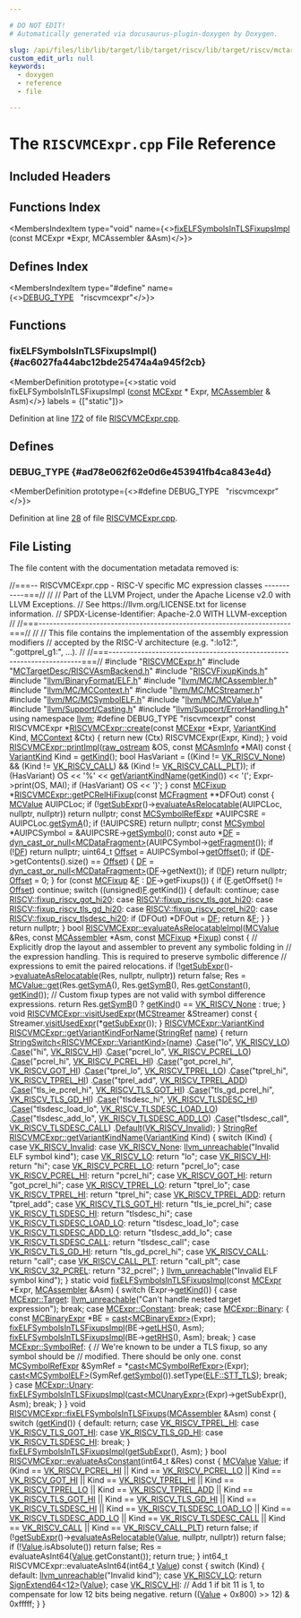 ```yaml
---

# DO NOT EDIT!
# Automatically generated via docusaurus-plugin-doxygen by Doxygen.

slug: /api/files/lib/lib/target/lib/target/riscv/lib/target/riscv/mctargetdesc/riscvmcexpr-cpp
custom_edit_url: null
keywords:
  - doxygen
  - reference
  - file

---
```





# The `RISCVMCExpr.cpp` File Reference

<DoxygenPage pluginConfig={pluginConfig}>



## Included Headers

<IncludesList>
<IncludesListItem
  filePath="RISCVMCExpr.h"
  permalink="/docs/api/files/lib/lib/target/lib/target/riscv/lib/target/riscv/mctargetdesc/riscvmcexpr-h"
  isLocal="true" />
<IncludesListItem
  filePath="MCTargetDesc/RISCVAsmBackend.h"
  permalink="/docs/api/files/lib/lib/target/lib/target/riscv/lib/target/riscv/mctargetdesc/riscvasmbackend-h"
  isLocal="true" />
<IncludesListItem
  filePath="RISCVFixupKinds.h"
  permalink="/docs/api/files/lib/lib/target/lib/target/riscv/lib/target/riscv/mctargetdesc/riscvfixupkinds-h"
  isLocal="true" />
<IncludesListItem
  filePath="llvm/BinaryFormat/ELF.h"
  permalink="/docs/api/files/include/include/llvm/include/llvm/binaryformat/elf-h"
  isLocal="true" />
<IncludesListItem
  filePath="llvm/MC/MCAssembler.h"
  permalink="/docs/api/files/include/include/llvm/include/llvm/mc/mcassembler-h"
  isLocal="true" />
<IncludesListItem
  filePath="llvm/MC/MCContext.h"
  permalink="/docs/api/files/include/include/llvm/include/llvm/mc/mccontext-h"
  isLocal="true" />
<IncludesListItem
  filePath="llvm/MC/MCStreamer.h"
  permalink="/docs/api/files/include/include/llvm/include/llvm/mc/mcstreamer-h"
  isLocal="true" />
<IncludesListItem
  filePath="llvm/MC/MCSymbolELF.h"
  permalink="/docs/api/files/include/include/llvm/include/llvm/mc/mcsymbolelf-h"
  isLocal="true" />
<IncludesListItem
  filePath="llvm/MC/MCValue.h"
  permalink="/docs/api/files/include/include/llvm/include/llvm/mc/mcvalue-h"
  isLocal="true" />
<IncludesListItem
  filePath="llvm/Support/Casting.h"
  permalink="/docs/api/files/include/include/llvm/include/llvm/support/casting-h"
  isLocal="true" />
<IncludesListItem
  filePath="llvm/Support/ErrorHandling.h"
  permalink="/docs/api/files/include/include/llvm/include/llvm/support/errorhandling-h"
  isLocal="true" />
</IncludesList>

## Functions Index

<MembersIndex>

<MembersIndexItem
  type="void"
  name={<><a href="#ac6027fa44abc12bde25474a4a945f2cb">fixELFSymbolsInTLSFixupsImpl</a> (const MCExpr &#42;Expr, MCAssembler &amp;Asm)</>}>
</MembersIndexItem>

</MembersIndex>

## Defines Index

<MembersIndex>

<MembersIndexItem
  type="#define"
  name={<><a href="#ad78e062f62e0d6e453941fb4ca843e4d">DEBUG&#95;TYPE</a>&nbsp;&nbsp;&nbsp;&quot;riscvmcexpr&quot;</>}>
</MembersIndexItem>

</MembersIndex>


<SectionDefinition>

## Functions

### fixELFSymbolsInTLSFixupsImpl() {#ac6027fa44abc12bde25474a4a945f2cb}

<MemberDefinition
  prototype={<>static void fixELFSymbolsInTLSFixupsImpl (<a href="/docs/api/files/lib/lib/target/lib/target/aarch64/aarch64promoteconstant-cpp/#a90f8350fecae261c25be85d38b451bff">const</a> <a href="/docs/api/classes/llvm/mcexpr">MCExpr</a> &#42; Expr, <a href="/docs/api/classes/llvm/mcassembler">MCAssembler</a> &amp; Asm)</>}
  labels = {["static"]}>

Definition at line <a href="#l00172">172</a> of file <a href="/docs/api/files/lib/lib/target/lib/target/riscv/lib/target/riscv/mctargetdesc/riscvmcexpr-cpp">RISCVMCExpr.cpp</a>.
</MemberDefinition>

</SectionDefinition>

<SectionDefinition>

## Defines

### DEBUG&#95;TYPE {#ad78e062f62e0d6e453941fb4ca843e4d}

<MemberDefinition
  prototype={<>#define DEBUG&#95;TYPE&nbsp;&nbsp;&nbsp;&quot;riscvmcexpr&quot;</>}>

Definition at line <a href="#l00028">28</a> of file <a href="/docs/api/files/lib/lib/target/lib/target/riscv/lib/target/riscv/mctargetdesc/riscvmcexpr-cpp">RISCVMCExpr.cpp</a>.
</MemberDefinition>

</SectionDefinition>

## File Listing

The file content with the documentation metadata removed is:

<ProgramListing>

<Link id="l00001" /><CodeLine lineNumber="1"><span class="doxyHighlightComment">//===-- RISCVMCExpr.cpp - RISC-V specific MC expression classes -----------===//</span></CodeLine>
<Link id="l00002" /><CodeLine lineNumber="2"><span class="doxyHighlightComment">//</span></CodeLine>
<Link id="l00003" /><CodeLine lineNumber="3"><span class="doxyHighlightComment">// Part of the LLVM Project, under the Apache License v2.0 with LLVM Exceptions.</span></CodeLine>
<Link id="l00004" /><CodeLine lineNumber="4"><span class="doxyHighlightComment">// See https://llvm.org/LICENSE.txt for license information.</span></CodeLine>
<Link id="l00005" /><CodeLine lineNumber="5"><span class="doxyHighlightComment">// SPDX-License-Identifier: Apache-2.0 WITH LLVM-exception</span></CodeLine>
<Link id="l00006" /><CodeLine lineNumber="6"><span class="doxyHighlightComment">//</span></CodeLine>
<Link id="l00007" /><CodeLine lineNumber="7"><span class="doxyHighlightComment">//===----------------------------------------------------------------------===//</span></CodeLine>
<Link id="l00008" /><CodeLine lineNumber="8"><span class="doxyHighlightComment">//</span></CodeLine>
<Link id="l00009" /><CodeLine lineNumber="9"><span class="doxyHighlightComment">// This file contains the implementation of the assembly expression modifiers</span></CodeLine>
<Link id="l00010" /><CodeLine lineNumber="10"><span class="doxyHighlightComment">// accepted by the RISC-V architecture (e.g. &quot;:lo12:&quot;, &quot;:gottprel&#95;g1:&quot;, ...).</span></CodeLine>
<Link id="l00011" /><CodeLine lineNumber="11"><span class="doxyHighlightComment">//</span></CodeLine>
<Link id="l00012" /><CodeLine lineNumber="12"><span class="doxyHighlightComment">//===----------------------------------------------------------------------===//</span></CodeLine>
<Link id="l00013" /><CodeLine lineNumber="13"></CodeLine>
<Link id="l00014" /><CodeLine lineNumber="14"><span class="doxyHighlightPreprocessor">#include &quot;<a href="/docs/api/files/lib/lib/target/lib/target/riscv/lib/target/riscv/mctargetdesc/riscvmcexpr-h">RISCVMCExpr.h</a>&quot;</span></CodeLine>
<Link id="l00015" /><CodeLine lineNumber="15"><span class="doxyHighlightPreprocessor">#include &quot;<a href="/docs/api/files/lib/lib/target/lib/target/riscv/lib/target/riscv/mctargetdesc/riscvasmbackend-h">MCTargetDesc/RISCVAsmBackend.h</a>&quot;</span></CodeLine>
<Link id="l00016" /><CodeLine lineNumber="16"><span class="doxyHighlightPreprocessor">#include &quot;<a href="/docs/api/files/lib/lib/target/lib/target/riscv/lib/target/riscv/mctargetdesc/riscvfixupkinds-h">RISCVFixupKinds.h</a>&quot;</span></CodeLine>
<Link id="l00017" /><CodeLine lineNumber="17"><span class="doxyHighlightPreprocessor">#include &quot;<a href="/docs/api/files/include/include/llvm/include/llvm/binaryformat/elf-h">llvm/BinaryFormat/ELF.h</a>&quot;</span></CodeLine>
<Link id="l00018" /><CodeLine lineNumber="18"><span class="doxyHighlightPreprocessor">#include &quot;<a href="/docs/api/files/include/include/llvm/include/llvm/mc/mcassembler-h">llvm/MC/MCAssembler.h</a>&quot;</span></CodeLine>
<Link id="l00019" /><CodeLine lineNumber="19"><span class="doxyHighlightPreprocessor">#include &quot;<a href="/docs/api/files/include/include/llvm/include/llvm/mc/mccontext-h">llvm/MC/MCContext.h</a>&quot;</span></CodeLine>
<Link id="l00020" /><CodeLine lineNumber="20"><span class="doxyHighlightPreprocessor">#include &quot;<a href="/docs/api/files/include/include/llvm/include/llvm/mc/mcstreamer-h">llvm/MC/MCStreamer.h</a>&quot;</span></CodeLine>
<Link id="l00021" /><CodeLine lineNumber="21"><span class="doxyHighlightPreprocessor">#include &quot;<a href="/docs/api/files/include/include/llvm/include/llvm/mc/mcsymbolelf-h">llvm/MC/MCSymbolELF.h</a>&quot;</span></CodeLine>
<Link id="l00022" /><CodeLine lineNumber="22"><span class="doxyHighlightPreprocessor">#include &quot;<a href="/docs/api/files/include/include/llvm/include/llvm/mc/mcvalue-h">llvm/MC/MCValue.h</a>&quot;</span></CodeLine>
<Link id="l00023" /><CodeLine lineNumber="23"><span class="doxyHighlightPreprocessor">#include &quot;<a href="/docs/api/files/include/include/llvm/include/llvm/support/casting-h">llvm/Support/Casting.h</a>&quot;</span></CodeLine>
<Link id="l00024" /><CodeLine lineNumber="24"><span class="doxyHighlightPreprocessor">#include &quot;<a href="/docs/api/files/include/include/llvm/include/llvm/support/errorhandling-h">llvm/Support/ErrorHandling.h</a>&quot;</span></CodeLine>
<Link id="l00025" /><CodeLine lineNumber="25"></CodeLine>
<Link id="l00026" /><CodeLine lineNumber="26"><span class="doxyHighlightKeyword">using namespace </span><span class="doxyHighlight"><a href="/docs/api/namespaces/llvm">llvm</a>;</span></CodeLine>
<Link id="l00027" /><CodeLine lineNumber="27"></CodeLine>
<Link id="l00028" /><CodeLine lineNumber="28" lineLink="#ad78e062f62e0d6e453941fb4ca843e4d"><span class="doxyHighlightPreprocessor">#define DEBUG&#95;TYPE &quot;riscvmcexpr&quot;</span></CodeLine>
<Link id="l00029" /><CodeLine lineNumber="29"></CodeLine>
<Link id="l00030" /><CodeLine lineNumber="30" lineLink="/docs/api/classes/llvm/riscvmcexpr/#a113007d7338e79e7c4ebfec41a5b733a"><span class="doxyHighlightKeyword">const</span><span class="doxyHighlight"> RISCVMCExpr &#42;<a href="/docs/api/classes/llvm/riscvmcexpr/#a113007d7338e79e7c4ebfec41a5b733a">RISCVMCExpr::create</a>(</span><span class="doxyHighlightKeyword">const</span><span class="doxyHighlight"> <a href="/docs/api/classes/llvm/mcexpr">MCExpr</a> &#42;Expr, <a href="/docs/api/classes/llvm/riscvmcexpr/#a6be127bc7f810a3f4dc182aff79943e6">VariantKind</a> Kind,</span></CodeLine>
<Link id="l00031" /><CodeLine lineNumber="31"><span class="doxyHighlight">                                       <a href="/docs/api/classes/llvm/mccontext">MCContext</a> &amp;Ctx) &#123;</span></CodeLine>
<Link id="l00032" /><CodeLine lineNumber="32"><span class="doxyHighlight">  </span><span class="doxyHighlightKeywordFlow">return</span><span class="doxyHighlight"> </span><span class="doxyHighlightKeyword">new</span><span class="doxyHighlight"> (Ctx) RISCVMCExpr(Expr, Kind);</span></CodeLine>
<Link id="l00033" /><CodeLine lineNumber="33"><span class="doxyHighlight">&#125;</span></CodeLine>
<Link id="l00034" /><CodeLine lineNumber="34"></CodeLine>
<Link id="l00035" /><CodeLine lineNumber="35" lineLink="/docs/api/classes/llvm/riscvmcexpr/#a335d3c9eae0ade1e0ac3aff43ba90583"><span class="doxyHighlightKeywordType">void</span><span class="doxyHighlight"> <a href="/docs/api/classes/llvm/riscvmcexpr/#a335d3c9eae0ade1e0ac3aff43ba90583">RISCVMCExpr::printImpl</a>(<a href="/docs/api/classes/llvm/raw-ostream">raw&#95;ostream</a> &amp;OS, </span><span class="doxyHighlightKeyword">const</span><span class="doxyHighlight"> <a href="/docs/api/classes/llvm/mcasminfo">MCAsmInfo</a> &#42;MAI)</span><span class="doxyHighlightKeyword"> const </span><span class="doxyHighlight">&#123;</span></CodeLine>
<Link id="l00036" /><CodeLine lineNumber="36"><span class="doxyHighlight">  <a href="/docs/api/classes/llvm/riscvmcexpr/#a6be127bc7f810a3f4dc182aff79943e6">VariantKind</a> Kind = <a href="/docs/api/classes/llvm/riscvmcexpr/#a00877c778cc9f75bf1682233e36930d9">getKind</a>();</span></CodeLine>
<Link id="l00037" /><CodeLine lineNumber="37"><span class="doxyHighlight">  </span><span class="doxyHighlightKeywordType">bool</span><span class="doxyHighlight"> HasVariant = ((Kind != <a href="/docs/api/classes/llvm/riscvmcexpr/#a6be127bc7f810a3f4dc182aff79943e6a05180d523d3d284b05bddea7102bfd7d">VK&#95;RISCV&#95;None</a>) &amp;&amp; (Kind != <a href="/docs/api/classes/llvm/riscvmcexpr/#a6be127bc7f810a3f4dc182aff79943e6aa4478c3f29a4ad6e0fe8e721c821c476">VK&#95;RISCV&#95;CALL</a>) &amp;&amp;</span></CodeLine>
<Link id="l00038" /><CodeLine lineNumber="38"><span class="doxyHighlight">                     (Kind != <a href="/docs/api/classes/llvm/riscvmcexpr/#a6be127bc7f810a3f4dc182aff79943e6a7f0a2ade0160be4082351dd594bfab25">VK&#95;RISCV&#95;CALL&#95;PLT</a>));</span></CodeLine>
<Link id="l00039" /><CodeLine lineNumber="39"></CodeLine>
<Link id="l00040" /><CodeLine lineNumber="40"><span class="doxyHighlight">  </span><span class="doxyHighlightKeywordFlow">if</span><span class="doxyHighlight"> (HasVariant)</span></CodeLine>
<Link id="l00041" /><CodeLine lineNumber="41"><span class="doxyHighlight">    OS &lt;&lt; </span><span class="doxyHighlightCharLiteral">&#39;%&#39;</span><span class="doxyHighlight"> &lt;&lt; <a href="/docs/api/classes/llvm/riscvmcexpr/#a89a38e1ae757369266dd64277c7278ea">getVariantKindName</a>(<a href="/docs/api/classes/llvm/riscvmcexpr/#a00877c778cc9f75bf1682233e36930d9">getKind</a>()) &lt;&lt; </span><span class="doxyHighlightCharLiteral">&#39;(&#39;</span><span class="doxyHighlight">;</span></CodeLine>
<Link id="l00042" /><CodeLine lineNumber="42"><span class="doxyHighlight">  Expr-&gt;print(OS, MAI);</span></CodeLine>
<Link id="l00043" /><CodeLine lineNumber="43"><span class="doxyHighlight">  </span><span class="doxyHighlightKeywordFlow">if</span><span class="doxyHighlight"> (HasVariant)</span></CodeLine>
<Link id="l00044" /><CodeLine lineNumber="44"><span class="doxyHighlight">    OS &lt;&lt; </span><span class="doxyHighlightCharLiteral">&#39;)&#39;</span><span class="doxyHighlight">;</span></CodeLine>
<Link id="l00045" /><CodeLine lineNumber="45"><span class="doxyHighlight">&#125;</span></CodeLine>
<Link id="l00046" /><CodeLine lineNumber="46"></CodeLine>
<Link id="l00047" /><CodeLine lineNumber="47" lineLink="/docs/api/classes/llvm/riscvmcexpr/#a4b6a90d8388aab90babe76b13765ddf6"><span class="doxyHighlightKeyword">const</span><span class="doxyHighlight"> <a href="/docs/api/classes/llvm/mcfixup">MCFixup</a> &#42;<a href="/docs/api/classes/llvm/riscvmcexpr/#a4b6a90d8388aab90babe76b13765ddf6">RISCVMCExpr::getPCRelHiFixup</a>(</span><span class="doxyHighlightKeyword">const</span><span class="doxyHighlight"> <a href="/docs/api/classes/llvm/mcfragment">MCFragment</a> &#42;&#42;DFOut)</span><span class="doxyHighlightKeyword"> const </span><span class="doxyHighlight">&#123;</span></CodeLine>
<Link id="l00048" /><CodeLine lineNumber="48"><span class="doxyHighlight">  <a href="/docs/api/classes/llvm/mcvalue">MCValue</a> AUIPCLoc;</span></CodeLine>
<Link id="l00049" /><CodeLine lineNumber="49"><span class="doxyHighlight">  </span><span class="doxyHighlightKeywordFlow">if</span><span class="doxyHighlight"> (!<a href="/docs/api/classes/llvm/riscvmcexpr/#a9b015218e16a353dd5bb4a60bb89d46c">getSubExpr</a>()-&gt;<a href="/docs/api/classes/llvm/mcexpr/#aa770f9e822312cc252ee01659e0bc7d4">evaluateAsRelocatable</a>(AUIPCLoc, </span><span class="doxyHighlightKeyword">nullptr</span><span class="doxyHighlight">, </span><span class="doxyHighlightKeyword">nullptr</span><span class="doxyHighlight">))</span></CodeLine>
<Link id="l00050" /><CodeLine lineNumber="50"><span class="doxyHighlight">    </span><span class="doxyHighlightKeywordFlow">return</span><span class="doxyHighlight"> </span><span class="doxyHighlightKeyword">nullptr</span><span class="doxyHighlight">;</span></CodeLine>
<Link id="l00051" /><CodeLine lineNumber="51"></CodeLine>
<Link id="l00052" /><CodeLine lineNumber="52"><span class="doxyHighlight">  </span><span class="doxyHighlightKeyword">const</span><span class="doxyHighlight"> <a href="/docs/api/classes/llvm/mcsymbolrefexpr">MCSymbolRefExpr</a> &#42;AUIPCSRE = AUIPCLoc.<a href="/docs/api/classes/llvm/mcvalue/#aced07a0d8eb8031ff0c2a6d691277667">getSymA</a>();</span></CodeLine>
<Link id="l00053" /><CodeLine lineNumber="53"><span class="doxyHighlight">  </span><span class="doxyHighlightKeywordFlow">if</span><span class="doxyHighlight"> (!AUIPCSRE)</span></CodeLine>
<Link id="l00054" /><CodeLine lineNumber="54"><span class="doxyHighlight">    </span><span class="doxyHighlightKeywordFlow">return</span><span class="doxyHighlight"> </span><span class="doxyHighlightKeyword">nullptr</span><span class="doxyHighlight">;</span></CodeLine>
<Link id="l00055" /><CodeLine lineNumber="55"></CodeLine>
<Link id="l00056" /><CodeLine lineNumber="56"><span class="doxyHighlight">  </span><span class="doxyHighlightKeyword">const</span><span class="doxyHighlight"> <a href="/docs/api/classes/llvm/mcsymbol">MCSymbol</a> &#42;AUIPCSymbol = &amp;AUIPCSRE-&gt;<a href="/docs/api/classes/llvm/mcsymbolrefexpr/#a048f077746d95f142d02e56586862bf2">getSymbol</a>();</span></CodeLine>
<Link id="l00057" /><CodeLine lineNumber="57"><span class="doxyHighlight">  </span><span class="doxyHighlightKeyword">const</span><span class="doxyHighlight"> </span><span class="doxyHighlightKeyword">auto</span><span class="doxyHighlight"> &#42;<a href="/docs/api/files/lib/lib/transforms/lib/transforms/utils/debugify-cpp/#a9e8fa29f7cb6a03aa586afae7591f6cc">DF</a> = <a href="/docs/api/namespaces/llvm/#a5f6182886dc2f96c204299e92c1565d5">dyn&#95;cast&#95;or&#95;null&lt;MCDataFragment&gt;</a>(AUIPCSymbol-&gt;<a href="/docs/api/classes/llvm/mcsymbol/#afe11aa50f8890a5eeda1fadf7e2f576e">getFragment</a>());</span></CodeLine>
<Link id="l00058" /><CodeLine lineNumber="58"></CodeLine>
<Link id="l00059" /><CodeLine lineNumber="59"><span class="doxyHighlight">  </span><span class="doxyHighlightKeywordFlow">if</span><span class="doxyHighlight"> (!<a href="/docs/api/files/lib/lib/transforms/lib/transforms/utils/debugify-cpp/#a9e8fa29f7cb6a03aa586afae7591f6cc">DF</a>)</span></CodeLine>
<Link id="l00060" /><CodeLine lineNumber="60"><span class="doxyHighlight">    </span><span class="doxyHighlightKeywordFlow">return</span><span class="doxyHighlight"> </span><span class="doxyHighlightKeyword">nullptr</span><span class="doxyHighlight">;</span></CodeLine>
<Link id="l00061" /><CodeLine lineNumber="61"></CodeLine>
<Link id="l00062" /><CodeLine lineNumber="62"><span class="doxyHighlight">  uint64&#95;t <a href="/docs/api/namespaces/llvm/#a05f5b9a11bdcc5feba62899f95dcf878a3134224cba2545bc57954d3b072aebb4">Offset</a> = AUIPCSymbol-&gt;<a href="/docs/api/classes/llvm/mcsymbol/#af54312c2c4a267e78f5ee754c68dfbcc">getOffset</a>();</span></CodeLine>
<Link id="l00063" /><CodeLine lineNumber="63"><span class="doxyHighlight">  </span><span class="doxyHighlightKeywordFlow">if</span><span class="doxyHighlight"> (<a href="/docs/api/files/lib/lib/transforms/lib/transforms/utils/debugify-cpp/#a9e8fa29f7cb6a03aa586afae7591f6cc">DF</a>-&gt;getContents().size() == <a href="/docs/api/namespaces/llvm/#a05f5b9a11bdcc5feba62899f95dcf878a3134224cba2545bc57954d3b072aebb4">Offset</a>) &#123;</span></CodeLine>
<Link id="l00064" /><CodeLine lineNumber="64"><span class="doxyHighlight">    <a href="/docs/api/files/lib/lib/transforms/lib/transforms/utils/debugify-cpp/#a9e8fa29f7cb6a03aa586afae7591f6cc">DF</a> = <a href="/docs/api/namespaces/llvm/#a5f6182886dc2f96c204299e92c1565d5">dyn&#95;cast&#95;or&#95;null&lt;MCDataFragment&gt;</a>(<a href="/docs/api/files/lib/lib/transforms/lib/transforms/utils/debugify-cpp/#a9e8fa29f7cb6a03aa586afae7591f6cc">DF</a>-&gt;getNext());</span></CodeLine>
<Link id="l00065" /><CodeLine lineNumber="65"><span class="doxyHighlight">    </span><span class="doxyHighlightKeywordFlow">if</span><span class="doxyHighlight"> (!<a href="/docs/api/files/lib/lib/transforms/lib/transforms/utils/debugify-cpp/#a9e8fa29f7cb6a03aa586afae7591f6cc">DF</a>)</span></CodeLine>
<Link id="l00066" /><CodeLine lineNumber="66"><span class="doxyHighlight">      </span><span class="doxyHighlightKeywordFlow">return</span><span class="doxyHighlight"> </span><span class="doxyHighlightKeyword">nullptr</span><span class="doxyHighlight">;</span></CodeLine>
<Link id="l00067" /><CodeLine lineNumber="67"><span class="doxyHighlight">    <a href="/docs/api/namespaces/llvm/#a05f5b9a11bdcc5feba62899f95dcf878a3134224cba2545bc57954d3b072aebb4">Offset</a> = 0;</span></CodeLine>
<Link id="l00068" /><CodeLine lineNumber="68"><span class="doxyHighlight">  &#125;</span></CodeLine>
<Link id="l00069" /><CodeLine lineNumber="69"></CodeLine>
<Link id="l00070" /><CodeLine lineNumber="70"><span class="doxyHighlight">  </span><span class="doxyHighlightKeywordFlow">for</span><span class="doxyHighlight"> (</span><span class="doxyHighlightKeyword">const</span><span class="doxyHighlight"> <a href="/docs/api/classes/llvm/mcfixup">MCFixup</a> &amp;<a href="/docs/api/files/lib/lib/support/md5-cpp/#a96d73bbd7af15cb1fc38c3f4a3bd82e9">F</a> : <a href="/docs/api/files/lib/lib/transforms/lib/transforms/utils/debugify-cpp/#a9e8fa29f7cb6a03aa586afae7591f6cc">DF</a>-&gt;getFixups()) &#123;</span></CodeLine>
<Link id="l00071" /><CodeLine lineNumber="71"><span class="doxyHighlight">    </span><span class="doxyHighlightKeywordFlow">if</span><span class="doxyHighlight"> (<a href="/docs/api/files/lib/lib/support/md5-cpp/#a96d73bbd7af15cb1fc38c3f4a3bd82e9">F</a>.getOffset() != <a href="/docs/api/namespaces/llvm/#a05f5b9a11bdcc5feba62899f95dcf878a3134224cba2545bc57954d3b072aebb4">Offset</a>)</span></CodeLine>
<Link id="l00072" /><CodeLine lineNumber="72"><span class="doxyHighlight">      </span><span class="doxyHighlightKeywordFlow">continue</span><span class="doxyHighlight">;</span></CodeLine>
<Link id="l00073" /><CodeLine lineNumber="73"></CodeLine>
<Link id="l00074" /><CodeLine lineNumber="74"><span class="doxyHighlight">    </span><span class="doxyHighlightKeywordFlow">switch</span><span class="doxyHighlight"> ((</span><span class="doxyHighlightKeywordType">unsigned</span><span class="doxyHighlight">)<a href="/docs/api/files/lib/lib/support/md5-cpp/#a96d73bbd7af15cb1fc38c3f4a3bd82e9">F</a>.getKind()) &#123;</span></CodeLine>
<Link id="l00075" /><CodeLine lineNumber="75"><span class="doxyHighlight">    </span><span class="doxyHighlightKeywordFlow">default</span><span class="doxyHighlight">:</span></CodeLine>
<Link id="l00076" /><CodeLine lineNumber="76"><span class="doxyHighlight">      </span><span class="doxyHighlightKeywordFlow">continue</span><span class="doxyHighlight">;</span></CodeLine>
<Link id="l00077" /><CodeLine lineNumber="77"><span class="doxyHighlight">    </span><span class="doxyHighlightKeywordFlow">case</span><span class="doxyHighlight"> <a href="/docs/api/namespaces/llvm/riscv/#a31a39f52d66a5973e6b2a499fc567149a4ff796b91dfd8a1d885eed8bf90d7cf7">RISCV::fixup&#95;riscv&#95;got&#95;hi20</a>:</span></CodeLine>
<Link id="l00078" /><CodeLine lineNumber="78"><span class="doxyHighlight">    </span><span class="doxyHighlightKeywordFlow">case</span><span class="doxyHighlight"> <a href="/docs/api/namespaces/llvm/riscv/#a31a39f52d66a5973e6b2a499fc567149a13b9024d713be1b06a31431a40316038">RISCV::fixup&#95;riscv&#95;tls&#95;got&#95;hi20</a>:</span></CodeLine>
<Link id="l00079" /><CodeLine lineNumber="79"><span class="doxyHighlight">    </span><span class="doxyHighlightKeywordFlow">case</span><span class="doxyHighlight"> <a href="/docs/api/namespaces/llvm/riscv/#a31a39f52d66a5973e6b2a499fc567149a1dcfb88aadd66136c03e2620a6ff91dd">RISCV::fixup&#95;riscv&#95;tls&#95;gd&#95;hi20</a>:</span></CodeLine>
<Link id="l00080" /><CodeLine lineNumber="80"><span class="doxyHighlight">    </span><span class="doxyHighlightKeywordFlow">case</span><span class="doxyHighlight"> <a href="/docs/api/namespaces/llvm/riscv/#a31a39f52d66a5973e6b2a499fc567149ad37e08bb2772b97fd5c82cc64b92b8c9">RISCV::fixup&#95;riscv&#95;pcrel&#95;hi20</a>:</span></CodeLine>
<Link id="l00081" /><CodeLine lineNumber="81"><span class="doxyHighlight">    </span><span class="doxyHighlightKeywordFlow">case</span><span class="doxyHighlight"> <a href="/docs/api/namespaces/llvm/riscv/#a31a39f52d66a5973e6b2a499fc567149ac480fe24e2a9fc38e09382467a80c8e5">RISCV::fixup&#95;riscv&#95;tlsdesc&#95;hi20</a>:</span></CodeLine>
<Link id="l00082" /><CodeLine lineNumber="82"><span class="doxyHighlight">      </span><span class="doxyHighlightKeywordFlow">if</span><span class="doxyHighlight"> (DFOut)</span></CodeLine>
<Link id="l00083" /><CodeLine lineNumber="83"><span class="doxyHighlight">        &#42;DFOut = <a href="/docs/api/files/lib/lib/transforms/lib/transforms/utils/debugify-cpp/#a9e8fa29f7cb6a03aa586afae7591f6cc">DF</a>;</span></CodeLine>
<Link id="l00084" /><CodeLine lineNumber="84"><span class="doxyHighlight">      </span><span class="doxyHighlightKeywordFlow">return</span><span class="doxyHighlight"> &amp;<a href="/docs/api/files/lib/lib/support/md5-cpp/#a96d73bbd7af15cb1fc38c3f4a3bd82e9">F</a>;</span></CodeLine>
<Link id="l00085" /><CodeLine lineNumber="85"><span class="doxyHighlight">    &#125;</span></CodeLine>
<Link id="l00086" /><CodeLine lineNumber="86"><span class="doxyHighlight">  &#125;</span></CodeLine>
<Link id="l00087" /><CodeLine lineNumber="87"></CodeLine>
<Link id="l00088" /><CodeLine lineNumber="88"><span class="doxyHighlight">  </span><span class="doxyHighlightKeywordFlow">return</span><span class="doxyHighlight"> </span><span class="doxyHighlightKeyword">nullptr</span><span class="doxyHighlight">;</span></CodeLine>
<Link id="l00089" /><CodeLine lineNumber="89"><span class="doxyHighlight">&#125;</span></CodeLine>
<Link id="l00090" /><CodeLine lineNumber="90"></CodeLine>
<Link id="l00091" /><CodeLine lineNumber="91" lineLink="/docs/api/classes/llvm/riscvmcexpr/#a99dde8d50bac6a7bb455e6558fa95efa"><span class="doxyHighlightKeywordType">bool</span><span class="doxyHighlight"> <a href="/docs/api/classes/llvm/riscvmcexpr/#a99dde8d50bac6a7bb455e6558fa95efa">RISCVMCExpr::evaluateAsRelocatableImpl</a>(<a href="/docs/api/classes/llvm/mcvalue">MCValue</a> &amp;Res,</span></CodeLine>
<Link id="l00092" /><CodeLine lineNumber="92"><span class="doxyHighlight">                                            </span><span class="doxyHighlightKeyword">const</span><span class="doxyHighlight"> <a href="/docs/api/classes/llvm/mcassembler">MCAssembler</a> &#42;Asm,</span></CodeLine>
<Link id="l00093" /><CodeLine lineNumber="93"><span class="doxyHighlight">                                            </span><span class="doxyHighlightKeyword">const</span><span class="doxyHighlight"> <a href="/docs/api/classes/llvm/mcfixup">MCFixup</a> &#42;<a href="/docs/api/files/lib/lib/target/lib/target/powerpc/ppctlsdynamiccall-cpp/#a4a235aedca5bbfc39934045b6cbf9c70">Fixup</a>)</span><span class="doxyHighlightKeyword"> const </span><span class="doxyHighlight">&#123;</span></CodeLine>
<Link id="l00094" /><CodeLine lineNumber="94"><span class="doxyHighlight">  </span><span class="doxyHighlightComment">// Explicitly drop the layout and assembler to prevent any symbolic folding in</span></CodeLine>
<Link id="l00095" /><CodeLine lineNumber="95"><span class="doxyHighlight">  </span><span class="doxyHighlightComment">// the expression handling.  This is required to preserve symbolic difference</span></CodeLine>
<Link id="l00096" /><CodeLine lineNumber="96"><span class="doxyHighlight">  </span><span class="doxyHighlightComment">// expressions to emit the paired relocations.</span></CodeLine>
<Link id="l00097" /><CodeLine lineNumber="97"><span class="doxyHighlight">  </span><span class="doxyHighlightKeywordFlow">if</span><span class="doxyHighlight"> (!<a href="/docs/api/classes/llvm/riscvmcexpr/#a9b015218e16a353dd5bb4a60bb89d46c">getSubExpr</a>()-&gt;<a href="/docs/api/classes/llvm/mcexpr/#aa770f9e822312cc252ee01659e0bc7d4">evaluateAsRelocatable</a>(Res, </span><span class="doxyHighlightKeyword">nullptr</span><span class="doxyHighlight">, </span><span class="doxyHighlightKeyword">nullptr</span><span class="doxyHighlight">))</span></CodeLine>
<Link id="l00098" /><CodeLine lineNumber="98"><span class="doxyHighlight">    </span><span class="doxyHighlightKeywordFlow">return</span><span class="doxyHighlight"> </span><span class="doxyHighlightKeyword">false</span><span class="doxyHighlight">;</span></CodeLine>
<Link id="l00099" /><CodeLine lineNumber="99"></CodeLine>
<Link id="l00100" /><CodeLine lineNumber="100"><span class="doxyHighlight">  Res =</span></CodeLine>
<Link id="l00101" /><CodeLine lineNumber="101"><span class="doxyHighlight">      <a href="/docs/api/classes/llvm/mcvalue/#a9749211eb432ffc5b2bbef35eed9e429">MCValue::get</a>(Res.<a href="/docs/api/classes/llvm/mcvalue/#aced07a0d8eb8031ff0c2a6d691277667">getSymA</a>(), Res.<a href="/docs/api/classes/llvm/mcvalue/#a9e7a76b67d50b7136eabb2599982ae41">getSymB</a>(), Res.<a href="/docs/api/classes/llvm/mcvalue/#a435bfff1f2697dbccd406b2e03112443">getConstant</a>(), <a href="/docs/api/classes/llvm/riscvmcexpr/#a00877c778cc9f75bf1682233e36930d9">getKind</a>());</span></CodeLine>
<Link id="l00102" /><CodeLine lineNumber="102"><span class="doxyHighlight">  </span><span class="doxyHighlightComment">// Custom fixup types are not valid with symbol difference expressions.</span></CodeLine>
<Link id="l00103" /><CodeLine lineNumber="103"><span class="doxyHighlight">  </span><span class="doxyHighlightKeywordFlow">return</span><span class="doxyHighlight"> Res.<a href="/docs/api/classes/llvm/mcvalue/#a9e7a76b67d50b7136eabb2599982ae41">getSymB</a>() ? <a href="/docs/api/classes/llvm/riscvmcexpr/#a00877c778cc9f75bf1682233e36930d9">getKind</a>() == <a href="/docs/api/classes/llvm/riscvmcexpr/#a6be127bc7f810a3f4dc182aff79943e6a05180d523d3d284b05bddea7102bfd7d">VK&#95;RISCV&#95;None</a> : </span><span class="doxyHighlightKeyword">true</span><span class="doxyHighlight">;</span></CodeLine>
<Link id="l00104" /><CodeLine lineNumber="104"><span class="doxyHighlight">&#125;</span></CodeLine>
<Link id="l00105" /><CodeLine lineNumber="105"></CodeLine>
<Link id="l00106" /><CodeLine lineNumber="106" lineLink="/docs/api/classes/llvm/riscvmcexpr/#a667256edf5e6bcb93ea674af7d41a8ce"><span class="doxyHighlightKeywordType">void</span><span class="doxyHighlight"> <a href="/docs/api/classes/llvm/riscvmcexpr/#a667256edf5e6bcb93ea674af7d41a8ce">RISCVMCExpr::visitUsedExpr</a>(<a href="/docs/api/classes/llvm/mcstreamer">MCStreamer</a> &amp;Streamer)</span><span class="doxyHighlightKeyword"> const </span><span class="doxyHighlight">&#123;</span></CodeLine>
<Link id="l00107" /><CodeLine lineNumber="107"><span class="doxyHighlight">  Streamer.<a href="/docs/api/classes/llvm/mcstreamer/#afb2fc7b7b30a601f94f8f5a6297ec68f">visitUsedExpr</a>(&#42;<a href="/docs/api/classes/llvm/riscvmcexpr/#a9b015218e16a353dd5bb4a60bb89d46c">getSubExpr</a>());</span></CodeLine>
<Link id="l00108" /><CodeLine lineNumber="108"><span class="doxyHighlight">&#125;</span></CodeLine>
<Link id="l00109" /><CodeLine lineNumber="109"></CodeLine>
<Link id="l00110" /><CodeLine lineNumber="110" lineLink="/docs/api/classes/llvm/riscvmcexpr/#af71a001d22873f5487311a525ee014d7"><span class="doxyHighlight"><a href="/docs/api/classes/llvm/riscvmcexpr/#a6be127bc7f810a3f4dc182aff79943e6">RISCVMCExpr::VariantKind</a> <a href="/docs/api/classes/llvm/riscvmcexpr/#af71a001d22873f5487311a525ee014d7">RISCVMCExpr::getVariantKindForName</a>(<a href="/docs/api/classes/llvm/stringref">StringRef</a> <a href="/docs/api/files/lib/lib/target/lib/target/aarch64/smeabipass-cpp/#a8f8f80d37794cde9472343e4487ba3eb">name</a>) &#123;</span></CodeLine>
<Link id="l00111" /><CodeLine lineNumber="111"><span class="doxyHighlight">  </span><span class="doxyHighlightKeywordFlow">return</span><span class="doxyHighlight"> <a href="/docs/api/classes/llvm/stringswitch">StringSwitch&lt;RISCVMCExpr::VariantKind&gt;</a>(<a href="/docs/api/files/lib/lib/target/lib/target/aarch64/smeabipass-cpp/#a8f8f80d37794cde9472343e4487ba3eb">name</a>)</span></CodeLine>
<Link id="l00112" /><CodeLine lineNumber="112"><span class="doxyHighlight">      .<a href="/docs/api/classes/llvm/stringswitch/#a3de12858bdbbd0b3da179d508ff2be75">Case</a>(</span><span class="doxyHighlightStringLiteral">&quot;lo&quot;</span><span class="doxyHighlight">, <a href="/docs/api/classes/llvm/riscvmcexpr/#a6be127bc7f810a3f4dc182aff79943e6a3c930f90b860b3ff02df7bd420c1f89e">VK&#95;RISCV&#95;LO</a>)</span></CodeLine>
<Link id="l00113" /><CodeLine lineNumber="113"><span class="doxyHighlight">      .<a href="/docs/api/classes/llvm/stringswitch/#a3de12858bdbbd0b3da179d508ff2be75">Case</a>(</span><span class="doxyHighlightStringLiteral">&quot;hi&quot;</span><span class="doxyHighlight">, <a href="/docs/api/classes/llvm/riscvmcexpr/#a6be127bc7f810a3f4dc182aff79943e6ab5c3ca301e449ab85f42444601bba378">VK&#95;RISCV&#95;HI</a>)</span></CodeLine>
<Link id="l00114" /><CodeLine lineNumber="114"><span class="doxyHighlight">      .<a href="/docs/api/classes/llvm/stringswitch/#a3de12858bdbbd0b3da179d508ff2be75">Case</a>(</span><span class="doxyHighlightStringLiteral">&quot;pcrel&#95;lo&quot;</span><span class="doxyHighlight">, <a href="/docs/api/classes/llvm/riscvmcexpr/#a6be127bc7f810a3f4dc182aff79943e6a4b697ccb4bf41db17dc4422189098f55">VK&#95;RISCV&#95;PCREL&#95;LO</a>)</span></CodeLine>
<Link id="l00115" /><CodeLine lineNumber="115"><span class="doxyHighlight">      .<a href="/docs/api/classes/llvm/stringswitch/#a3de12858bdbbd0b3da179d508ff2be75">Case</a>(</span><span class="doxyHighlightStringLiteral">&quot;pcrel&#95;hi&quot;</span><span class="doxyHighlight">, <a href="/docs/api/classes/llvm/riscvmcexpr/#a6be127bc7f810a3f4dc182aff79943e6a380387ebfe7e093c92941ec73b8a2557">VK&#95;RISCV&#95;PCREL&#95;HI</a>)</span></CodeLine>
<Link id="l00116" /><CodeLine lineNumber="116"><span class="doxyHighlight">      .<a href="/docs/api/classes/llvm/stringswitch/#a3de12858bdbbd0b3da179d508ff2be75">Case</a>(</span><span class="doxyHighlightStringLiteral">&quot;got&#95;pcrel&#95;hi&quot;</span><span class="doxyHighlight">, <a href="/docs/api/classes/llvm/riscvmcexpr/#a6be127bc7f810a3f4dc182aff79943e6af53e7457e88370f76455f7cf9c525a8f">VK&#95;RISCV&#95;GOT&#95;HI</a>)</span></CodeLine>
<Link id="l00117" /><CodeLine lineNumber="117"><span class="doxyHighlight">      .<a href="/docs/api/classes/llvm/stringswitch/#a3de12858bdbbd0b3da179d508ff2be75">Case</a>(</span><span class="doxyHighlightStringLiteral">&quot;tprel&#95;lo&quot;</span><span class="doxyHighlight">, <a href="/docs/api/classes/llvm/riscvmcexpr/#a6be127bc7f810a3f4dc182aff79943e6a1cfe2bb904199433c2ef567b6227db8c">VK&#95;RISCV&#95;TPREL&#95;LO</a>)</span></CodeLine>
<Link id="l00118" /><CodeLine lineNumber="118"><span class="doxyHighlight">      .<a href="/docs/api/classes/llvm/stringswitch/#a3de12858bdbbd0b3da179d508ff2be75">Case</a>(</span><span class="doxyHighlightStringLiteral">&quot;tprel&#95;hi&quot;</span><span class="doxyHighlight">, <a href="/docs/api/classes/llvm/riscvmcexpr/#a6be127bc7f810a3f4dc182aff79943e6a28a380cf34cda5c68bbe50aa22378bb1">VK&#95;RISCV&#95;TPREL&#95;HI</a>)</span></CodeLine>
<Link id="l00119" /><CodeLine lineNumber="119"><span class="doxyHighlight">      .<a href="/docs/api/classes/llvm/stringswitch/#a3de12858bdbbd0b3da179d508ff2be75">Case</a>(</span><span class="doxyHighlightStringLiteral">&quot;tprel&#95;add&quot;</span><span class="doxyHighlight">, <a href="/docs/api/classes/llvm/riscvmcexpr/#a6be127bc7f810a3f4dc182aff79943e6a9396ec898399370b727b35de80497248">VK&#95;RISCV&#95;TPREL&#95;ADD</a>)</span></CodeLine>
<Link id="l00120" /><CodeLine lineNumber="120"><span class="doxyHighlight">      .<a href="/docs/api/classes/llvm/stringswitch/#a3de12858bdbbd0b3da179d508ff2be75">Case</a>(</span><span class="doxyHighlightStringLiteral">&quot;tls&#95;ie&#95;pcrel&#95;hi&quot;</span><span class="doxyHighlight">, <a href="/docs/api/classes/llvm/riscvmcexpr/#a6be127bc7f810a3f4dc182aff79943e6a17c514839d8a0aca51f132e5dae74967">VK&#95;RISCV&#95;TLS&#95;GOT&#95;HI</a>)</span></CodeLine>
<Link id="l00121" /><CodeLine lineNumber="121"><span class="doxyHighlight">      .<a href="/docs/api/classes/llvm/stringswitch/#a3de12858bdbbd0b3da179d508ff2be75">Case</a>(</span><span class="doxyHighlightStringLiteral">&quot;tls&#95;gd&#95;pcrel&#95;hi&quot;</span><span class="doxyHighlight">, <a href="/docs/api/classes/llvm/riscvmcexpr/#a6be127bc7f810a3f4dc182aff79943e6a739b9795700df7ae19816f89508f1b49">VK&#95;RISCV&#95;TLS&#95;GD&#95;HI</a>)</span></CodeLine>
<Link id="l00122" /><CodeLine lineNumber="122"><span class="doxyHighlight">      .<a href="/docs/api/classes/llvm/stringswitch/#a3de12858bdbbd0b3da179d508ff2be75">Case</a>(</span><span class="doxyHighlightStringLiteral">&quot;tlsdesc&#95;hi&quot;</span><span class="doxyHighlight">, <a href="/docs/api/classes/llvm/riscvmcexpr/#a6be127bc7f810a3f4dc182aff79943e6aada38a4713e0b102bd6c05f34926f896">VK&#95;RISCV&#95;TLSDESC&#95;HI</a>)</span></CodeLine>
<Link id="l00123" /><CodeLine lineNumber="123"><span class="doxyHighlight">      .<a href="/docs/api/classes/llvm/stringswitch/#a3de12858bdbbd0b3da179d508ff2be75">Case</a>(</span><span class="doxyHighlightStringLiteral">&quot;tlsdesc&#95;load&#95;lo&quot;</span><span class="doxyHighlight">, <a href="/docs/api/classes/llvm/riscvmcexpr/#a6be127bc7f810a3f4dc182aff79943e6a5e718279c4aba4b5032b0e4ae1435db7">VK&#95;RISCV&#95;TLSDESC&#95;LOAD&#95;LO</a>)</span></CodeLine>
<Link id="l00124" /><CodeLine lineNumber="124"><span class="doxyHighlight">      .<a href="/docs/api/classes/llvm/stringswitch/#a3de12858bdbbd0b3da179d508ff2be75">Case</a>(</span><span class="doxyHighlightStringLiteral">&quot;tlsdesc&#95;add&#95;lo&quot;</span><span class="doxyHighlight">, <a href="/docs/api/classes/llvm/riscvmcexpr/#a6be127bc7f810a3f4dc182aff79943e6a563b259281b6f3e45a89bb1784036aec">VK&#95;RISCV&#95;TLSDESC&#95;ADD&#95;LO</a>)</span></CodeLine>
<Link id="l00125" /><CodeLine lineNumber="125"><span class="doxyHighlight">      .<a href="/docs/api/classes/llvm/stringswitch/#a3de12858bdbbd0b3da179d508ff2be75">Case</a>(</span><span class="doxyHighlightStringLiteral">&quot;tlsdesc&#95;call&quot;</span><span class="doxyHighlight">, <a href="/docs/api/classes/llvm/riscvmcexpr/#a6be127bc7f810a3f4dc182aff79943e6ae5770558120b3a15fc80a83e0532dc22">VK&#95;RISCV&#95;TLSDESC&#95;CALL</a>)</span></CodeLine>
<Link id="l00126" /><CodeLine lineNumber="126"><span class="doxyHighlight">      .<a href="/docs/api/classes/llvm/stringswitch/#a7f0e82e8a818ca43926fceb49be81661">Default</a>(<a href="/docs/api/classes/llvm/riscvmcexpr/#a6be127bc7f810a3f4dc182aff79943e6ac04a0920cd401e8c1ed55264c9d1ae7d">VK&#95;RISCV&#95;Invalid</a>);</span></CodeLine>
<Link id="l00127" /><CodeLine lineNumber="127"><span class="doxyHighlight">&#125;</span></CodeLine>
<Link id="l00128" /><CodeLine lineNumber="128"></CodeLine>
<Link id="l00129" /><CodeLine lineNumber="129" lineLink="/docs/api/classes/llvm/riscvmcexpr/#a89a38e1ae757369266dd64277c7278ea"><span class="doxyHighlight"><a href="/docs/api/classes/llvm/stringref">StringRef</a> <a href="/docs/api/classes/llvm/riscvmcexpr/#a89a38e1ae757369266dd64277c7278ea">RISCVMCExpr::getVariantKindName</a>(<a href="/docs/api/classes/llvm/riscvmcexpr/#a6be127bc7f810a3f4dc182aff79943e6">VariantKind</a> Kind) &#123;</span></CodeLine>
<Link id="l00130" /><CodeLine lineNumber="130"><span class="doxyHighlight">  </span><span class="doxyHighlightKeywordFlow">switch</span><span class="doxyHighlight"> (Kind) &#123;</span></CodeLine>
<Link id="l00131" /><CodeLine lineNumber="131"><span class="doxyHighlight">  </span><span class="doxyHighlightKeywordFlow">case</span><span class="doxyHighlight"> <a href="/docs/api/classes/llvm/riscvmcexpr/#a6be127bc7f810a3f4dc182aff79943e6ac04a0920cd401e8c1ed55264c9d1ae7d">VK&#95;RISCV&#95;Invalid</a>:</span></CodeLine>
<Link id="l00132" /><CodeLine lineNumber="132"><span class="doxyHighlight">  </span><span class="doxyHighlightKeywordFlow">case</span><span class="doxyHighlight"> <a href="/docs/api/classes/llvm/riscvmcexpr/#a6be127bc7f810a3f4dc182aff79943e6a05180d523d3d284b05bddea7102bfd7d">VK&#95;RISCV&#95;None</a>:</span></CodeLine>
<Link id="l00133" /><CodeLine lineNumber="133"><span class="doxyHighlight">    <a href="/docs/api/files/include/include/llvm/include/llvm/support/errorhandling-h/#ace243f5c25697a1107cce46626b3dc94">llvm&#95;unreachable</a>(</span><span class="doxyHighlightStringLiteral">&quot;Invalid ELF symbol kind&quot;</span><span class="doxyHighlight">);</span></CodeLine>
<Link id="l00134" /><CodeLine lineNumber="134"><span class="doxyHighlight">  </span><span class="doxyHighlightKeywordFlow">case</span><span class="doxyHighlight"> <a href="/docs/api/classes/llvm/riscvmcexpr/#a6be127bc7f810a3f4dc182aff79943e6a3c930f90b860b3ff02df7bd420c1f89e">VK&#95;RISCV&#95;LO</a>:</span></CodeLine>
<Link id="l00135" /><CodeLine lineNumber="135"><span class="doxyHighlight">    </span><span class="doxyHighlightKeywordFlow">return</span><span class="doxyHighlight"> </span><span class="doxyHighlightStringLiteral">&quot;lo&quot;</span><span class="doxyHighlight">;</span></CodeLine>
<Link id="l00136" /><CodeLine lineNumber="136"><span class="doxyHighlight">  </span><span class="doxyHighlightKeywordFlow">case</span><span class="doxyHighlight"> <a href="/docs/api/classes/llvm/riscvmcexpr/#a6be127bc7f810a3f4dc182aff79943e6ab5c3ca301e449ab85f42444601bba378">VK&#95;RISCV&#95;HI</a>:</span></CodeLine>
<Link id="l00137" /><CodeLine lineNumber="137"><span class="doxyHighlight">    </span><span class="doxyHighlightKeywordFlow">return</span><span class="doxyHighlight"> </span><span class="doxyHighlightStringLiteral">&quot;hi&quot;</span><span class="doxyHighlight">;</span></CodeLine>
<Link id="l00138" /><CodeLine lineNumber="138"><span class="doxyHighlight">  </span><span class="doxyHighlightKeywordFlow">case</span><span class="doxyHighlight"> <a href="/docs/api/classes/llvm/riscvmcexpr/#a6be127bc7f810a3f4dc182aff79943e6a4b697ccb4bf41db17dc4422189098f55">VK&#95;RISCV&#95;PCREL&#95;LO</a>:</span></CodeLine>
<Link id="l00139" /><CodeLine lineNumber="139"><span class="doxyHighlight">    </span><span class="doxyHighlightKeywordFlow">return</span><span class="doxyHighlight"> </span><span class="doxyHighlightStringLiteral">&quot;pcrel&#95;lo&quot;</span><span class="doxyHighlight">;</span></CodeLine>
<Link id="l00140" /><CodeLine lineNumber="140"><span class="doxyHighlight">  </span><span class="doxyHighlightKeywordFlow">case</span><span class="doxyHighlight"> <a href="/docs/api/classes/llvm/riscvmcexpr/#a6be127bc7f810a3f4dc182aff79943e6a380387ebfe7e093c92941ec73b8a2557">VK&#95;RISCV&#95;PCREL&#95;HI</a>:</span></CodeLine>
<Link id="l00141" /><CodeLine lineNumber="141"><span class="doxyHighlight">    </span><span class="doxyHighlightKeywordFlow">return</span><span class="doxyHighlight"> </span><span class="doxyHighlightStringLiteral">&quot;pcrel&#95;hi&quot;</span><span class="doxyHighlight">;</span></CodeLine>
<Link id="l00142" /><CodeLine lineNumber="142"><span class="doxyHighlight">  </span><span class="doxyHighlightKeywordFlow">case</span><span class="doxyHighlight"> <a href="/docs/api/classes/llvm/riscvmcexpr/#a6be127bc7f810a3f4dc182aff79943e6af53e7457e88370f76455f7cf9c525a8f">VK&#95;RISCV&#95;GOT&#95;HI</a>:</span></CodeLine>
<Link id="l00143" /><CodeLine lineNumber="143"><span class="doxyHighlight">    </span><span class="doxyHighlightKeywordFlow">return</span><span class="doxyHighlight"> </span><span class="doxyHighlightStringLiteral">&quot;got&#95;pcrel&#95;hi&quot;</span><span class="doxyHighlight">;</span></CodeLine>
<Link id="l00144" /><CodeLine lineNumber="144"><span class="doxyHighlight">  </span><span class="doxyHighlightKeywordFlow">case</span><span class="doxyHighlight"> <a href="/docs/api/classes/llvm/riscvmcexpr/#a6be127bc7f810a3f4dc182aff79943e6a1cfe2bb904199433c2ef567b6227db8c">VK&#95;RISCV&#95;TPREL&#95;LO</a>:</span></CodeLine>
<Link id="l00145" /><CodeLine lineNumber="145"><span class="doxyHighlight">    </span><span class="doxyHighlightKeywordFlow">return</span><span class="doxyHighlight"> </span><span class="doxyHighlightStringLiteral">&quot;tprel&#95;lo&quot;</span><span class="doxyHighlight">;</span></CodeLine>
<Link id="l00146" /><CodeLine lineNumber="146"><span class="doxyHighlight">  </span><span class="doxyHighlightKeywordFlow">case</span><span class="doxyHighlight"> <a href="/docs/api/classes/llvm/riscvmcexpr/#a6be127bc7f810a3f4dc182aff79943e6a28a380cf34cda5c68bbe50aa22378bb1">VK&#95;RISCV&#95;TPREL&#95;HI</a>:</span></CodeLine>
<Link id="l00147" /><CodeLine lineNumber="147"><span class="doxyHighlight">    </span><span class="doxyHighlightKeywordFlow">return</span><span class="doxyHighlight"> </span><span class="doxyHighlightStringLiteral">&quot;tprel&#95;hi&quot;</span><span class="doxyHighlight">;</span></CodeLine>
<Link id="l00148" /><CodeLine lineNumber="148"><span class="doxyHighlight">  </span><span class="doxyHighlightKeywordFlow">case</span><span class="doxyHighlight"> <a href="/docs/api/classes/llvm/riscvmcexpr/#a6be127bc7f810a3f4dc182aff79943e6a9396ec898399370b727b35de80497248">VK&#95;RISCV&#95;TPREL&#95;ADD</a>:</span></CodeLine>
<Link id="l00149" /><CodeLine lineNumber="149"><span class="doxyHighlight">    </span><span class="doxyHighlightKeywordFlow">return</span><span class="doxyHighlight"> </span><span class="doxyHighlightStringLiteral">&quot;tprel&#95;add&quot;</span><span class="doxyHighlight">;</span></CodeLine>
<Link id="l00150" /><CodeLine lineNumber="150"><span class="doxyHighlight">  </span><span class="doxyHighlightKeywordFlow">case</span><span class="doxyHighlight"> <a href="/docs/api/classes/llvm/riscvmcexpr/#a6be127bc7f810a3f4dc182aff79943e6a17c514839d8a0aca51f132e5dae74967">VK&#95;RISCV&#95;TLS&#95;GOT&#95;HI</a>:</span></CodeLine>
<Link id="l00151" /><CodeLine lineNumber="151"><span class="doxyHighlight">    </span><span class="doxyHighlightKeywordFlow">return</span><span class="doxyHighlight"> </span><span class="doxyHighlightStringLiteral">&quot;tls&#95;ie&#95;pcrel&#95;hi&quot;</span><span class="doxyHighlight">;</span></CodeLine>
<Link id="l00152" /><CodeLine lineNumber="152"><span class="doxyHighlight">  </span><span class="doxyHighlightKeywordFlow">case</span><span class="doxyHighlight"> <a href="/docs/api/classes/llvm/riscvmcexpr/#a6be127bc7f810a3f4dc182aff79943e6aada38a4713e0b102bd6c05f34926f896">VK&#95;RISCV&#95;TLSDESC&#95;HI</a>:</span></CodeLine>
<Link id="l00153" /><CodeLine lineNumber="153"><span class="doxyHighlight">    </span><span class="doxyHighlightKeywordFlow">return</span><span class="doxyHighlight"> </span><span class="doxyHighlightStringLiteral">&quot;tlsdesc&#95;hi&quot;</span><span class="doxyHighlight">;</span></CodeLine>
<Link id="l00154" /><CodeLine lineNumber="154"><span class="doxyHighlight">  </span><span class="doxyHighlightKeywordFlow">case</span><span class="doxyHighlight"> <a href="/docs/api/classes/llvm/riscvmcexpr/#a6be127bc7f810a3f4dc182aff79943e6a5e718279c4aba4b5032b0e4ae1435db7">VK&#95;RISCV&#95;TLSDESC&#95;LOAD&#95;LO</a>:</span></CodeLine>
<Link id="l00155" /><CodeLine lineNumber="155"><span class="doxyHighlight">    </span><span class="doxyHighlightKeywordFlow">return</span><span class="doxyHighlight"> </span><span class="doxyHighlightStringLiteral">&quot;tlsdesc&#95;load&#95;lo&quot;</span><span class="doxyHighlight">;</span></CodeLine>
<Link id="l00156" /><CodeLine lineNumber="156"><span class="doxyHighlight">  </span><span class="doxyHighlightKeywordFlow">case</span><span class="doxyHighlight"> <a href="/docs/api/classes/llvm/riscvmcexpr/#a6be127bc7f810a3f4dc182aff79943e6a563b259281b6f3e45a89bb1784036aec">VK&#95;RISCV&#95;TLSDESC&#95;ADD&#95;LO</a>:</span></CodeLine>
<Link id="l00157" /><CodeLine lineNumber="157"><span class="doxyHighlight">    </span><span class="doxyHighlightKeywordFlow">return</span><span class="doxyHighlight"> </span><span class="doxyHighlightStringLiteral">&quot;tlsdesc&#95;add&#95;lo&quot;</span><span class="doxyHighlight">;</span></CodeLine>
<Link id="l00158" /><CodeLine lineNumber="158"><span class="doxyHighlight">  </span><span class="doxyHighlightKeywordFlow">case</span><span class="doxyHighlight"> <a href="/docs/api/classes/llvm/riscvmcexpr/#a6be127bc7f810a3f4dc182aff79943e6ae5770558120b3a15fc80a83e0532dc22">VK&#95;RISCV&#95;TLSDESC&#95;CALL</a>:</span></CodeLine>
<Link id="l00159" /><CodeLine lineNumber="159"><span class="doxyHighlight">    </span><span class="doxyHighlightKeywordFlow">return</span><span class="doxyHighlight"> </span><span class="doxyHighlightStringLiteral">&quot;tlsdesc&#95;call&quot;</span><span class="doxyHighlight">;</span></CodeLine>
<Link id="l00160" /><CodeLine lineNumber="160"><span class="doxyHighlight">  </span><span class="doxyHighlightKeywordFlow">case</span><span class="doxyHighlight"> <a href="/docs/api/classes/llvm/riscvmcexpr/#a6be127bc7f810a3f4dc182aff79943e6a739b9795700df7ae19816f89508f1b49">VK&#95;RISCV&#95;TLS&#95;GD&#95;HI</a>:</span></CodeLine>
<Link id="l00161" /><CodeLine lineNumber="161"><span class="doxyHighlight">    </span><span class="doxyHighlightKeywordFlow">return</span><span class="doxyHighlight"> </span><span class="doxyHighlightStringLiteral">&quot;tls&#95;gd&#95;pcrel&#95;hi&quot;</span><span class="doxyHighlight">;</span></CodeLine>
<Link id="l00162" /><CodeLine lineNumber="162"><span class="doxyHighlight">  </span><span class="doxyHighlightKeywordFlow">case</span><span class="doxyHighlight"> <a href="/docs/api/classes/llvm/riscvmcexpr/#a6be127bc7f810a3f4dc182aff79943e6aa4478c3f29a4ad6e0fe8e721c821c476">VK&#95;RISCV&#95;CALL</a>:</span></CodeLine>
<Link id="l00163" /><CodeLine lineNumber="163"><span class="doxyHighlight">    </span><span class="doxyHighlightKeywordFlow">return</span><span class="doxyHighlight"> </span><span class="doxyHighlightStringLiteral">&quot;call&quot;</span><span class="doxyHighlight">;</span></CodeLine>
<Link id="l00164" /><CodeLine lineNumber="164"><span class="doxyHighlight">  </span><span class="doxyHighlightKeywordFlow">case</span><span class="doxyHighlight"> <a href="/docs/api/classes/llvm/riscvmcexpr/#a6be127bc7f810a3f4dc182aff79943e6a7f0a2ade0160be4082351dd594bfab25">VK&#95;RISCV&#95;CALL&#95;PLT</a>:</span></CodeLine>
<Link id="l00165" /><CodeLine lineNumber="165"><span class="doxyHighlight">    </span><span class="doxyHighlightKeywordFlow">return</span><span class="doxyHighlight"> </span><span class="doxyHighlightStringLiteral">&quot;call&#95;plt&quot;</span><span class="doxyHighlight">;</span></CodeLine>
<Link id="l00166" /><CodeLine lineNumber="166"><span class="doxyHighlight">  </span><span class="doxyHighlightKeywordFlow">case</span><span class="doxyHighlight"> <a href="/docs/api/classes/llvm/riscvmcexpr/#a6be127bc7f810a3f4dc182aff79943e6a604e28a9a3d857c263b22b49ba9b19f6">VK&#95;RISCV&#95;32&#95;PCREL</a>:</span></CodeLine>
<Link id="l00167" /><CodeLine lineNumber="167"><span class="doxyHighlight">    </span><span class="doxyHighlightKeywordFlow">return</span><span class="doxyHighlight"> </span><span class="doxyHighlightStringLiteral">&quot;32&#95;pcrel&quot;</span><span class="doxyHighlight">;</span></CodeLine>
<Link id="l00168" /><CodeLine lineNumber="168"><span class="doxyHighlight">  &#125;</span></CodeLine>
<Link id="l00169" /><CodeLine lineNumber="169"><span class="doxyHighlight">  <a href="/docs/api/files/include/include/llvm/include/llvm/support/errorhandling-h/#ace243f5c25697a1107cce46626b3dc94">llvm&#95;unreachable</a>(</span><span class="doxyHighlightStringLiteral">&quot;Invalid ELF symbol kind&quot;</span><span class="doxyHighlight">);</span></CodeLine>
<Link id="l00170" /><CodeLine lineNumber="170"><span class="doxyHighlight">&#125;</span></CodeLine>
<Link id="l00171" /><CodeLine lineNumber="171"></CodeLine>
<Link id="l00172" /><CodeLine lineNumber="172" lineLink="#ac6027fa44abc12bde25474a4a945f2cb"><span class="doxyHighlightKeyword">static</span><span class="doxyHighlight"> </span><span class="doxyHighlightKeywordType">void</span><span class="doxyHighlight"> <a href="/docs/api/files/lib/lib/target/lib/target/aarch64/lib/target/aarch64/mctargetdesc/aarch64mcexpr-cpp/#ac6027fa44abc12bde25474a4a945f2cb">fixELFSymbolsInTLSFixupsImpl</a>(</span><span class="doxyHighlightKeyword">const</span><span class="doxyHighlight"> <a href="/docs/api/classes/llvm/mcexpr">MCExpr</a> &#42;Expr, <a href="/docs/api/classes/llvm/mcassembler">MCAssembler</a> &amp;Asm) &#123;</span></CodeLine>
<Link id="l00173" /><CodeLine lineNumber="173"><span class="doxyHighlight">  </span><span class="doxyHighlightKeywordFlow">switch</span><span class="doxyHighlight"> (Expr-&gt;<a href="/docs/api/classes/llvm/mcexpr/#af5d6e67c11188675c1309e098afac194">getKind</a>()) &#123;</span></CodeLine>
<Link id="l00174" /><CodeLine lineNumber="174"><span class="doxyHighlight">  </span><span class="doxyHighlightKeywordFlow">case</span><span class="doxyHighlight"> <a href="/docs/api/classes/llvm/mcexpr/#a83112ba0cecd7a7add9f1f9c441d606faa65560b8224a92e80f422df090f07c55">MCExpr::Target</a>:</span></CodeLine>
<Link id="l00175" /><CodeLine lineNumber="175"><span class="doxyHighlight">    <a href="/docs/api/files/include/include/llvm/include/llvm/support/errorhandling-h/#ace243f5c25697a1107cce46626b3dc94">llvm&#95;unreachable</a>(</span><span class="doxyHighlightStringLiteral">&quot;Can&#39;t handle nested target expression&quot;</span><span class="doxyHighlight">);</span></CodeLine>
<Link id="l00176" /><CodeLine lineNumber="176"><span class="doxyHighlight">    </span><span class="doxyHighlightKeywordFlow">break</span><span class="doxyHighlight">;</span></CodeLine>
<Link id="l00177" /><CodeLine lineNumber="177"><span class="doxyHighlight">  </span><span class="doxyHighlightKeywordFlow">case</span><span class="doxyHighlight"> <a href="/docs/api/classes/llvm/mcexpr/#a83112ba0cecd7a7add9f1f9c441d606fa66e286cc65e62341501e5b26feade28d">MCExpr::Constant</a>:</span></CodeLine>
<Link id="l00178" /><CodeLine lineNumber="178"><span class="doxyHighlight">    </span><span class="doxyHighlightKeywordFlow">break</span><span class="doxyHighlight">;</span></CodeLine>
<Link id="l00179" /><CodeLine lineNumber="179"></CodeLine>
<Link id="l00180" /><CodeLine lineNumber="180"><span class="doxyHighlight">  </span><span class="doxyHighlightKeywordFlow">case</span><span class="doxyHighlight"> <a href="/docs/api/classes/llvm/mcexpr/#a83112ba0cecd7a7add9f1f9c441d606fad39c4375f2de701a811385670a699a51">MCExpr::Binary</a>: &#123;</span></CodeLine>
<Link id="l00181" /><CodeLine lineNumber="181"><span class="doxyHighlight">    </span><span class="doxyHighlightKeyword">const</span><span class="doxyHighlight"> <a href="/docs/api/classes/llvm/mcbinaryexpr">MCBinaryExpr</a> &#42;BE = <a href="/docs/api/namespaces/llvm/#ac4fc845f5ed92de63cd4474f128f5fc5">cast&lt;MCBinaryExpr&gt;</a>(Expr);</span></CodeLine>
<Link id="l00182" /><CodeLine lineNumber="182"><span class="doxyHighlight">    <a href="/docs/api/files/lib/lib/target/lib/target/aarch64/lib/target/aarch64/mctargetdesc/aarch64mcexpr-cpp/#ac6027fa44abc12bde25474a4a945f2cb">fixELFSymbolsInTLSFixupsImpl</a>(BE-&gt;<a href="/docs/api/classes/llvm/mcbinaryexpr/#a071993fe404ae3387526e7a104b0f38c">getLHS</a>(), Asm);</span></CodeLine>
<Link id="l00183" /><CodeLine lineNumber="183"><span class="doxyHighlight">    <a href="/docs/api/files/lib/lib/target/lib/target/aarch64/lib/target/aarch64/mctargetdesc/aarch64mcexpr-cpp/#ac6027fa44abc12bde25474a4a945f2cb">fixELFSymbolsInTLSFixupsImpl</a>(BE-&gt;<a href="/docs/api/classes/llvm/mcbinaryexpr/#a201920f46caa494d398931ef46788de2">getRHS</a>(), Asm);</span></CodeLine>
<Link id="l00184" /><CodeLine lineNumber="184"><span class="doxyHighlight">    </span><span class="doxyHighlightKeywordFlow">break</span><span class="doxyHighlight">;</span></CodeLine>
<Link id="l00185" /><CodeLine lineNumber="185"><span class="doxyHighlight">  &#125;</span></CodeLine>
<Link id="l00186" /><CodeLine lineNumber="186"></CodeLine>
<Link id="l00187" /><CodeLine lineNumber="187"><span class="doxyHighlight">  </span><span class="doxyHighlightKeywordFlow">case</span><span class="doxyHighlight"> <a href="/docs/api/classes/llvm/mcexpr/#a83112ba0cecd7a7add9f1f9c441d606fa8cbc19c1660252a30c030fa945999a91">MCExpr::SymbolRef</a>: &#123;</span></CodeLine>
<Link id="l00188" /><CodeLine lineNumber="188"><span class="doxyHighlight">    </span><span class="doxyHighlightComment">// We&#39;re known to be under a TLS fixup, so any symbol should be</span></CodeLine>
<Link id="l00189" /><CodeLine lineNumber="189"><span class="doxyHighlight">    </span><span class="doxyHighlightComment">// modified. There should be only one.</span></CodeLine>
<Link id="l00190" /><CodeLine lineNumber="190"><span class="doxyHighlight">    </span><span class="doxyHighlightKeyword">const</span><span class="doxyHighlight"> <a href="/docs/api/classes/llvm/mcsymbolrefexpr">MCSymbolRefExpr</a> &amp;SymRef = &#42;<a href="/docs/api/namespaces/llvm/#ac4fc845f5ed92de63cd4474f128f5fc5">cast&lt;MCSymbolRefExpr&gt;</a>(Expr);</span></CodeLine>
<Link id="l00191" /><CodeLine lineNumber="191"><span class="doxyHighlight">    <a href="/docs/api/namespaces/llvm/#ac4fc845f5ed92de63cd4474f128f5fc5">cast&lt;MCSymbolELF&gt;</a>(SymRef.<a href="/docs/api/classes/llvm/mcsymbolrefexpr/#a048f077746d95f142d02e56586862bf2">getSymbol</a>()).setType(<a href="/docs/api/namespaces/llvm/elf/#ac6fcda18e36f2c9045a88905ff3fc179ab453d9dfef54b0c7fd0cbaf82b4ba9d6">ELF::STT&#95;TLS</a>);</span></CodeLine>
<Link id="l00192" /><CodeLine lineNumber="192"><span class="doxyHighlight">    </span><span class="doxyHighlightKeywordFlow">break</span><span class="doxyHighlight">;</span></CodeLine>
<Link id="l00193" /><CodeLine lineNumber="193"><span class="doxyHighlight">  &#125;</span></CodeLine>
<Link id="l00194" /><CodeLine lineNumber="194"></CodeLine>
<Link id="l00195" /><CodeLine lineNumber="195"><span class="doxyHighlight">  </span><span class="doxyHighlightKeywordFlow">case</span><span class="doxyHighlight"> <a href="/docs/api/classes/llvm/mcexpr/#a83112ba0cecd7a7add9f1f9c441d606fa5928e5c98f309a381e165e774c09f49e">MCExpr::Unary</a>:</span></CodeLine>
<Link id="l00196" /><CodeLine lineNumber="196"><span class="doxyHighlight">    <a href="/docs/api/files/lib/lib/target/lib/target/aarch64/lib/target/aarch64/mctargetdesc/aarch64mcexpr-cpp/#ac6027fa44abc12bde25474a4a945f2cb">fixELFSymbolsInTLSFixupsImpl</a>(<a href="/docs/api/namespaces/llvm/#ac4fc845f5ed92de63cd4474f128f5fc5">cast&lt;MCUnaryExpr&gt;</a>(Expr)-&gt;getSubExpr(), Asm);</span></CodeLine>
<Link id="l00197" /><CodeLine lineNumber="197"><span class="doxyHighlight">    </span><span class="doxyHighlightKeywordFlow">break</span><span class="doxyHighlight">;</span></CodeLine>
<Link id="l00198" /><CodeLine lineNumber="198"><span class="doxyHighlight">  &#125;</span></CodeLine>
<Link id="l00199" /><CodeLine lineNumber="199"><span class="doxyHighlight">&#125;</span></CodeLine>
<Link id="l00200" /><CodeLine lineNumber="200"></CodeLine>
<Link id="l00201" /><CodeLine lineNumber="201" lineLink="/docs/api/classes/llvm/riscvmcexpr/#a03310207de2d33d4b21d6e94bdabb76d"><span class="doxyHighlightKeywordType">void</span><span class="doxyHighlight"> <a href="/docs/api/classes/llvm/riscvmcexpr/#a03310207de2d33d4b21d6e94bdabb76d">RISCVMCExpr::fixELFSymbolsInTLSFixups</a>(<a href="/docs/api/classes/llvm/mcassembler">MCAssembler</a> &amp;Asm)</span><span class="doxyHighlightKeyword"> const </span><span class="doxyHighlight">&#123;</span></CodeLine>
<Link id="l00202" /><CodeLine lineNumber="202"><span class="doxyHighlight">  </span><span class="doxyHighlightKeywordFlow">switch</span><span class="doxyHighlight"> (<a href="/docs/api/classes/llvm/riscvmcexpr/#a00877c778cc9f75bf1682233e36930d9">getKind</a>()) &#123;</span></CodeLine>
<Link id="l00203" /><CodeLine lineNumber="203"><span class="doxyHighlight">  </span><span class="doxyHighlightKeywordFlow">default</span><span class="doxyHighlight">:</span></CodeLine>
<Link id="l00204" /><CodeLine lineNumber="204"><span class="doxyHighlight">    </span><span class="doxyHighlightKeywordFlow">return</span><span class="doxyHighlight">;</span></CodeLine>
<Link id="l00205" /><CodeLine lineNumber="205"><span class="doxyHighlight">  </span><span class="doxyHighlightKeywordFlow">case</span><span class="doxyHighlight"> <a href="/docs/api/classes/llvm/riscvmcexpr/#a6be127bc7f810a3f4dc182aff79943e6a28a380cf34cda5c68bbe50aa22378bb1">VK&#95;RISCV&#95;TPREL&#95;HI</a>:</span></CodeLine>
<Link id="l00206" /><CodeLine lineNumber="206"><span class="doxyHighlight">  </span><span class="doxyHighlightKeywordFlow">case</span><span class="doxyHighlight"> <a href="/docs/api/classes/llvm/riscvmcexpr/#a6be127bc7f810a3f4dc182aff79943e6a17c514839d8a0aca51f132e5dae74967">VK&#95;RISCV&#95;TLS&#95;GOT&#95;HI</a>:</span></CodeLine>
<Link id="l00207" /><CodeLine lineNumber="207"><span class="doxyHighlight">  </span><span class="doxyHighlightKeywordFlow">case</span><span class="doxyHighlight"> <a href="/docs/api/classes/llvm/riscvmcexpr/#a6be127bc7f810a3f4dc182aff79943e6a739b9795700df7ae19816f89508f1b49">VK&#95;RISCV&#95;TLS&#95;GD&#95;HI</a>:</span></CodeLine>
<Link id="l00208" /><CodeLine lineNumber="208"><span class="doxyHighlight">  </span><span class="doxyHighlightKeywordFlow">case</span><span class="doxyHighlight"> <a href="/docs/api/classes/llvm/riscvmcexpr/#a6be127bc7f810a3f4dc182aff79943e6aada38a4713e0b102bd6c05f34926f896">VK&#95;RISCV&#95;TLSDESC&#95;HI</a>:</span></CodeLine>
<Link id="l00209" /><CodeLine lineNumber="209"><span class="doxyHighlight">    </span><span class="doxyHighlightKeywordFlow">break</span><span class="doxyHighlight">;</span></CodeLine>
<Link id="l00210" /><CodeLine lineNumber="210"><span class="doxyHighlight">  &#125;</span></CodeLine>
<Link id="l00211" /><CodeLine lineNumber="211"></CodeLine>
<Link id="l00212" /><CodeLine lineNumber="212"><span class="doxyHighlight">  <a href="/docs/api/files/lib/lib/target/lib/target/aarch64/lib/target/aarch64/mctargetdesc/aarch64mcexpr-cpp/#ac6027fa44abc12bde25474a4a945f2cb">fixELFSymbolsInTLSFixupsImpl</a>(<a href="/docs/api/classes/llvm/riscvmcexpr/#a9b015218e16a353dd5bb4a60bb89d46c">getSubExpr</a>(), Asm);</span></CodeLine>
<Link id="l00213" /><CodeLine lineNumber="213"><span class="doxyHighlight">&#125;</span></CodeLine>
<Link id="l00214" /><CodeLine lineNumber="214"></CodeLine>
<Link id="l00215" /><CodeLine lineNumber="215" lineLink="/docs/api/classes/llvm/riscvmcexpr/#a742a0e5b5a151c9955edcdd8e04068ad"><span class="doxyHighlightKeywordType">bool</span><span class="doxyHighlight"> <a href="/docs/api/classes/llvm/riscvmcexpr/#a742a0e5b5a151c9955edcdd8e04068ad">RISCVMCExpr::evaluateAsConstant</a>(int64&#95;t &amp;Res)</span><span class="doxyHighlightKeyword"> const </span><span class="doxyHighlight">&#123;</span></CodeLine>
<Link id="l00216" /><CodeLine lineNumber="216"><span class="doxyHighlight">  <a href="/docs/api/classes/llvm/mcvalue">MCValue</a> <a href="/docs/api/classes/llvm/value">Value</a>;</span></CodeLine>
<Link id="l00217" /><CodeLine lineNumber="217"></CodeLine>
<Link id="l00218" /><CodeLine lineNumber="218"><span class="doxyHighlight">  </span><span class="doxyHighlightKeywordFlow">if</span><span class="doxyHighlight"> (Kind == <a href="/docs/api/classes/llvm/riscvmcexpr/#a6be127bc7f810a3f4dc182aff79943e6a380387ebfe7e093c92941ec73b8a2557">VK&#95;RISCV&#95;PCREL&#95;HI</a> || Kind == <a href="/docs/api/classes/llvm/riscvmcexpr/#a6be127bc7f810a3f4dc182aff79943e6a4b697ccb4bf41db17dc4422189098f55">VK&#95;RISCV&#95;PCREL&#95;LO</a> ||</span></CodeLine>
<Link id="l00219" /><CodeLine lineNumber="219"><span class="doxyHighlight">      Kind == <a href="/docs/api/classes/llvm/riscvmcexpr/#a6be127bc7f810a3f4dc182aff79943e6af53e7457e88370f76455f7cf9c525a8f">VK&#95;RISCV&#95;GOT&#95;HI</a> || Kind == <a href="/docs/api/classes/llvm/riscvmcexpr/#a6be127bc7f810a3f4dc182aff79943e6a28a380cf34cda5c68bbe50aa22378bb1">VK&#95;RISCV&#95;TPREL&#95;HI</a> ||</span></CodeLine>
<Link id="l00220" /><CodeLine lineNumber="220"><span class="doxyHighlight">      Kind == <a href="/docs/api/classes/llvm/riscvmcexpr/#a6be127bc7f810a3f4dc182aff79943e6a1cfe2bb904199433c2ef567b6227db8c">VK&#95;RISCV&#95;TPREL&#95;LO</a> || Kind == <a href="/docs/api/classes/llvm/riscvmcexpr/#a6be127bc7f810a3f4dc182aff79943e6a9396ec898399370b727b35de80497248">VK&#95;RISCV&#95;TPREL&#95;ADD</a> ||</span></CodeLine>
<Link id="l00221" /><CodeLine lineNumber="221"><span class="doxyHighlight">      Kind == <a href="/docs/api/classes/llvm/riscvmcexpr/#a6be127bc7f810a3f4dc182aff79943e6a17c514839d8a0aca51f132e5dae74967">VK&#95;RISCV&#95;TLS&#95;GOT&#95;HI</a> || Kind == <a href="/docs/api/classes/llvm/riscvmcexpr/#a6be127bc7f810a3f4dc182aff79943e6a739b9795700df7ae19816f89508f1b49">VK&#95;RISCV&#95;TLS&#95;GD&#95;HI</a> ||</span></CodeLine>
<Link id="l00222" /><CodeLine lineNumber="222"><span class="doxyHighlight">      Kind == <a href="/docs/api/classes/llvm/riscvmcexpr/#a6be127bc7f810a3f4dc182aff79943e6aada38a4713e0b102bd6c05f34926f896">VK&#95;RISCV&#95;TLSDESC&#95;HI</a> || Kind == <a href="/docs/api/classes/llvm/riscvmcexpr/#a6be127bc7f810a3f4dc182aff79943e6a5e718279c4aba4b5032b0e4ae1435db7">VK&#95;RISCV&#95;TLSDESC&#95;LOAD&#95;LO</a> ||</span></CodeLine>
<Link id="l00223" /><CodeLine lineNumber="223"><span class="doxyHighlight">      Kind == <a href="/docs/api/classes/llvm/riscvmcexpr/#a6be127bc7f810a3f4dc182aff79943e6a563b259281b6f3e45a89bb1784036aec">VK&#95;RISCV&#95;TLSDESC&#95;ADD&#95;LO</a> || Kind == <a href="/docs/api/classes/llvm/riscvmcexpr/#a6be127bc7f810a3f4dc182aff79943e6ae5770558120b3a15fc80a83e0532dc22">VK&#95;RISCV&#95;TLSDESC&#95;CALL</a> ||</span></CodeLine>
<Link id="l00224" /><CodeLine lineNumber="224"><span class="doxyHighlight">      Kind == <a href="/docs/api/classes/llvm/riscvmcexpr/#a6be127bc7f810a3f4dc182aff79943e6aa4478c3f29a4ad6e0fe8e721c821c476">VK&#95;RISCV&#95;CALL</a> || Kind == <a href="/docs/api/classes/llvm/riscvmcexpr/#a6be127bc7f810a3f4dc182aff79943e6a7f0a2ade0160be4082351dd594bfab25">VK&#95;RISCV&#95;CALL&#95;PLT</a>)</span></CodeLine>
<Link id="l00225" /><CodeLine lineNumber="225"><span class="doxyHighlight">    </span><span class="doxyHighlightKeywordFlow">return</span><span class="doxyHighlight"> </span><span class="doxyHighlightKeyword">false</span><span class="doxyHighlight">;</span></CodeLine>
<Link id="l00226" /><CodeLine lineNumber="226"></CodeLine>
<Link id="l00227" /><CodeLine lineNumber="227"><span class="doxyHighlight">  </span><span class="doxyHighlightKeywordFlow">if</span><span class="doxyHighlight"> (!<a href="/docs/api/classes/llvm/riscvmcexpr/#a9b015218e16a353dd5bb4a60bb89d46c">getSubExpr</a>()-&gt;<a href="/docs/api/classes/llvm/mcexpr/#aa770f9e822312cc252ee01659e0bc7d4">evaluateAsRelocatable</a>(<a href="/docs/api/classes/llvm/value">Value</a>, </span><span class="doxyHighlightKeyword">nullptr</span><span class="doxyHighlight">, </span><span class="doxyHighlightKeyword">nullptr</span><span class="doxyHighlight">))</span></CodeLine>
<Link id="l00228" /><CodeLine lineNumber="228"><span class="doxyHighlight">    </span><span class="doxyHighlightKeywordFlow">return</span><span class="doxyHighlight"> </span><span class="doxyHighlightKeyword">false</span><span class="doxyHighlight">;</span></CodeLine>
<Link id="l00229" /><CodeLine lineNumber="229"></CodeLine>
<Link id="l00230" /><CodeLine lineNumber="230"><span class="doxyHighlight">  </span><span class="doxyHighlightKeywordFlow">if</span><span class="doxyHighlight"> (!<a href="/docs/api/classes/llvm/value">Value</a>.isAbsolute())</span></CodeLine>
<Link id="l00231" /><CodeLine lineNumber="231"><span class="doxyHighlight">    </span><span class="doxyHighlightKeywordFlow">return</span><span class="doxyHighlight"> </span><span class="doxyHighlightKeyword">false</span><span class="doxyHighlight">;</span></CodeLine>
<Link id="l00232" /><CodeLine lineNumber="232"></CodeLine>
<Link id="l00233" /><CodeLine lineNumber="233"><span class="doxyHighlight">  Res = evaluateAsInt64(<a href="/docs/api/classes/llvm/value">Value</a>.getConstant());</span></CodeLine>
<Link id="l00234" /><CodeLine lineNumber="234"><span class="doxyHighlight">  </span><span class="doxyHighlightKeywordFlow">return</span><span class="doxyHighlight"> </span><span class="doxyHighlightKeyword">true</span><span class="doxyHighlight">;</span></CodeLine>
<Link id="l00235" /><CodeLine lineNumber="235"><span class="doxyHighlight">&#125;</span></CodeLine>
<Link id="l00236" /><CodeLine lineNumber="236"></CodeLine>
<Link id="l00237" /><CodeLine lineNumber="237"><span class="doxyHighlight">int64&#95;t RISCVMCExpr::evaluateAsInt64(int64&#95;t <a href="/docs/api/classes/llvm/value">Value</a>)</span><span class="doxyHighlightKeyword"> const </span><span class="doxyHighlight">&#123;</span></CodeLine>
<Link id="l00238" /><CodeLine lineNumber="238"><span class="doxyHighlight">  </span><span class="doxyHighlightKeywordFlow">switch</span><span class="doxyHighlight"> (Kind) &#123;</span></CodeLine>
<Link id="l00239" /><CodeLine lineNumber="239"><span class="doxyHighlight">  </span><span class="doxyHighlightKeywordFlow">default</span><span class="doxyHighlight">:</span></CodeLine>
<Link id="l00240" /><CodeLine lineNumber="240"><span class="doxyHighlight">    <a href="/docs/api/files/include/include/llvm/include/llvm/support/errorhandling-h/#ace243f5c25697a1107cce46626b3dc94">llvm&#95;unreachable</a>(</span><span class="doxyHighlightStringLiteral">&quot;Invalid kind&quot;</span><span class="doxyHighlight">);</span></CodeLine>
<Link id="l00241" /><CodeLine lineNumber="241"><span class="doxyHighlight">  </span><span class="doxyHighlightKeywordFlow">case</span><span class="doxyHighlight"> <a href="/docs/api/classes/llvm/riscvmcexpr/#a6be127bc7f810a3f4dc182aff79943e6a3c930f90b860b3ff02df7bd420c1f89e">VK&#95;RISCV&#95;LO</a>:</span></CodeLine>
<Link id="l00242" /><CodeLine lineNumber="242"><span class="doxyHighlight">    </span><span class="doxyHighlightKeywordFlow">return</span><span class="doxyHighlight"> <a href="/docs/api/namespaces/llvm/#ad12a58d7f81a304e0c568ad2210bc4fe">SignExtend64&lt;12&gt;</a>(<a href="/docs/api/classes/llvm/value">Value</a>);</span></CodeLine>
<Link id="l00243" /><CodeLine lineNumber="243"><span class="doxyHighlight">  </span><span class="doxyHighlightKeywordFlow">case</span><span class="doxyHighlight"> <a href="/docs/api/classes/llvm/riscvmcexpr/#a6be127bc7f810a3f4dc182aff79943e6ab5c3ca301e449ab85f42444601bba378">VK&#95;RISCV&#95;HI</a>:</span></CodeLine>
<Link id="l00244" /><CodeLine lineNumber="244"><span class="doxyHighlight">    </span><span class="doxyHighlightComment">// Add 1 if bit 11 is 1, to compensate for low 12 bits being negative.</span></CodeLine>
<Link id="l00245" /><CodeLine lineNumber="245"><span class="doxyHighlight">    </span><span class="doxyHighlightKeywordFlow">return</span><span class="doxyHighlight"> ((<a href="/docs/api/classes/llvm/value">Value</a> + 0x800) &gt;&gt; 12) &amp; 0xfffff;</span></CodeLine>
<Link id="l00246" /><CodeLine lineNumber="246"><span class="doxyHighlight">  &#125;</span></CodeLine>
<Link id="l00247" /><CodeLine lineNumber="247"><span class="doxyHighlight">&#125;</span></CodeLine>

</ProgramListing>


</DoxygenPage>
